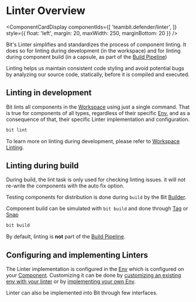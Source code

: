 
# Linter Overview

<ComponentCardDisplay componentIds={[
  'teambit.defender/linter',
]} style={{ float: 'left', margin: 20, maxWidth: 250, marginBottom: 20 }} />

Bit's Linter simplifies and standardizes the process of component linting. It does so for linting during development (in the workspace) and for linting during component build (in a capsule, as part of the [Build Pipeline](/builder/build-pipelines))

Linting helps us maintain consistent code styling and avoid potential bugs by analyzing our source code, statically, before it is compiled and executed.


## Linting in development

Bit lints all components in the [Workspace](/workspace/overview) using just a single command. That is true for components of all types, regardless of their specific [Env](/envs/overview), and as a consequence of that, their specific Linter implementation<!-- [Linter implementation](#) --> and configuration.

```bash
bit lint
```

To learn more on linting during development, please refer to [Workspace Linting](/linter/workspace-linting).

## Linting during build

During build, the lint task is only used for checking linting issues. it will not re-write the components with the auto fix option.

Testing components for distribution is done during `build` by the Bit [Builder](/builder/overview).

Component build can be simulated with `bit build` and done through [Tag](/components/tags) or [Snap](/components/snaps)

```bash
bit build
```

By default, linting is **not** part of the [Build Pipeline](/builder/build-pipelines).

<!--TODO To learn more on linting during build and how to add a lint [Build Task](/builder/overview#build-task), please refer to [Linting During Build](#). -->

## Configuring and implementing Linters

The Linter implementation<!-- [Linter implementation](#) --> is configured in the [Env](/envs/overview) which is configured on your [Component](/components/overview). Customizing it can be done by [customizing an existing env with your linter](/) or by [implementing your own Env](/envs/customizing-env).

Linter can also be implemented into Bit through few interfaces. <!--TODO For more information on implementing your own linter please refer to [Implement a Linter](/).
 -->
